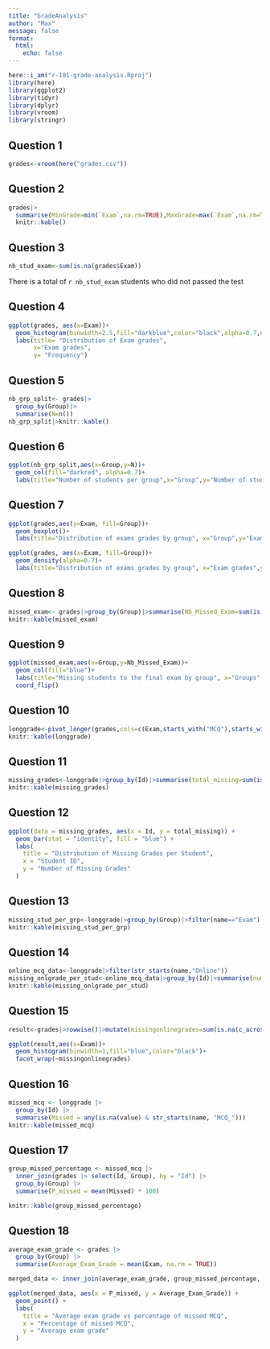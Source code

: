 ```yaml
---
title: "GradeAnalysis"
author: "Max"
message: false
format: 
  html:
    echo: false
---
```


```r
here::i_am("r-101-grade-analysis.Rproj")
library(here)
library(ggplot2)
library(tidyr)
library(dplyr)
library(vroom)
library(stringr)
```
## Question 1
```r
grades<-vroom(here("grades.csv"))
```

## Question 2
```r
grades|>
  summarise(MinGrade=min(`Exam`,na.rm=TRUE),MaxGrade=max(`Exam`,na.rm=TRUE),MedianGrade=median(`Exam`,na.rm=TRUE),AvgGrade=mean(`Exam`,na.rm=TRUE))|>
  knitr::kable()
```


## Question 3
```r
nb_stud_exam<-sum(is.na(grades$Exam))
```
There is a total of `r nb_stud_exam` students who did not passed the test

## Question 4
```r
ggplot(grades, aes(x=Exam))+
  geom_histogram(binwidth=2.5,fill="darkblue",color="black",alpha=0.7,na.rm=TRUE)+
  labs(title= "Distribution of Exam grades",
       x="Exam grades",
       y= "Frequency")
```
## Question 5
```r
nb_grp_split<- grades|>
  group_by(Group)|>
  summarise(N=n())
nb_grp_split|>knitr::kable()
```

## Question 6
```r
ggplot(nb_grp_split,aes(x=Group,y=N))+
  geom_col(fill="darkred", alpha=0.7)+
  labs(title="Number of students per group",x="Group",y="Number of students")
```


## Question 7 
```r
ggplot(grades,aes(y=Exam, fill=Group))+
  geom_boxplot()+
  labs(title="Distribution of exams grades by group", x="Group",y="Exam grades")+coord_flip()

ggplot(grades, aes(x=Exam, fill=Group))+
  geom_density(alpha=0.7)+
  labs(title="Distribution of exams grades by group", x="Exam grades",y="Density")+facet_wrap(~Group, ncol=4)
```


## Question 8
```r
missed_exam<- grades|>group_by(Group)|>summarise(Nb_Missed_Exam=sum(is.na(Exam)))
knitr::kable(missed_exam)
```
## Question 9
```r
ggplot(missed_exam,aes(x=Group,y=Nb_Missed_Exam))+
  geom_col(fill="blue")+
  labs(title="Missing students to the final exam by group", x="Groups",y="Number of missing students")+
  coord_flip()
```

## Question 10
```r
longgrade<-pivot_longer(grades,cols=c(Exam,starts_with("MCQ"),starts_with("Online")),names_to="name",values_to="value")
knitr::kable(longgrade)
```
## Question 11
```r
missing_grades<-longgrade|>group_by(Id)|>summarise(total_missing=sum(is.na(value)))
knitr::kable(missing_grades)
```
## Question 12
```r
ggplot(data = missing_grades, aes(x = Id, y = total_missing)) +
  geom_bar(stat = "identity", fill = "blue") +
  labs(
    title = "Distribution of Missing Grades per Student",
    x = "Student ID",
    y = "Number of Missing Grades"
  ) 
```
## Question 13
```r
missing_stud_per_grp<-longgrade|>group_by(Group)|>filter(name=="Exam")|>summarise(num_missing=sum(is.na(value)))
knitr::kable(missing_stud_per_grp)
```
## Question 14
```r
online_mcq_data<-longgrade|>filter(str_starts(name,"Online"))
missing_onlgrade_per_stud<-online_mcq_data|>group_by(Id)|>summarise(num_missing=sum(is.na(value)))
knitr::kable(missing_onlgrade_per_stud)
```
## Question 15

```r
result<-grades|>rowwise()|>mutate(missingonlinegrades=sum(is.na(c_across(starts_with("Online")))))

ggplot(result,aes(x=Exam))+
  geom_histogram(binwidth=1,fill="blue",color="black")+
  facet_wrap(~missingonlinegrades)
```
## Question 16
```r
missed_mcq <- longgrade |>
  group_by(Id) |>
  summarise(Missed = any(is.na(value) & str_starts(name, "MCQ_"))) 
knitr::kable(missed_mcq)
```

## Question 17
```r
group_missed_percentage <- missed_mcq |>
  inner_join(grades |> select(Id, Group), by = "Id") |>
  group_by(Group) |>
  summarise(P_missed = mean(Missed) * 100)

knitr::kable(group_missed_percentage)

```
## Question 18
```r
average_exam_grade <- grades |>
  group_by(Group) |>
  summarise(Average_Exam_Grade = mean(Exam, na.rm = TRUE))

merged_data <- inner_join(average_exam_grade, group_missed_percentage, by = "Group")

ggplot(merged_data, aes(x = P_missed, y = Average_Exam_Grade)) +
  geom_point() +
  labs(
    title = "Average exam grade vs percentage of missed MCQ",
    x = "Percentage of missed MCQ",
    y = "Average exam grade"
  )
```
